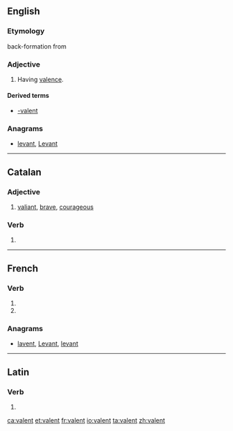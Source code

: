 ==English==

===Etymology===
back-formation from {{term|valence}}

===Adjective===
{{en-adj}}

# Having [[valence]].

====Derived terms====
* [[-valent]]

===Anagrams===
* [[levant#English|levant]], [[Levant#English|Levant]]

----

==Catalan==

===Adjective===
{{ca-adj}}

# [[valiant]], [[brave]], [[courageous]]

===Verb===
{{infl|ca|verb form}}

# {{ca-verb form of|t=pres|m=ptc|valer}}

----

==French==

===Verb===
{{fr-verb-form}}

# {{conjugation of|valoir||3|p|pres|ind|lang=fr}}
# {{conjugation of|valoir||3|p|pres|sub|lang=fr}}

===Anagrams===
* [[lavent#French|lavent]], [[Levant#French|Levant]], [[levant#French|levant]]

----

==Latin==

===Verb===
{{la-verb-form|valent}}

# {{conjugation of|valeo|valeō|3|p|pres|act|ind|lang=la}}

[[ca:valent]]
[[et:valent]]
[[fr:valent]]
[[io:valent]]
[[ta:valent]]
[[zh:valent]]